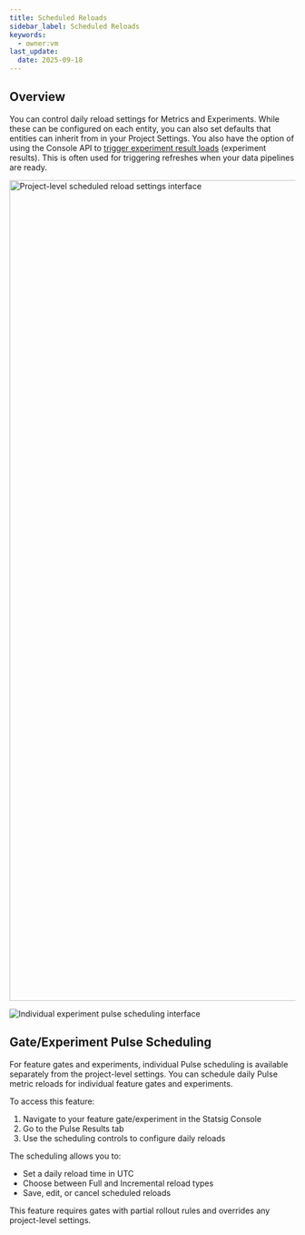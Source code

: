 ```yaml
---
title: Scheduled Reloads
sidebar_label: Scheduled Reloads
keywords:
  - owner:vm
last_update:
  date: 2025-09-18
---
```


## Overview
You can control daily reload settings for Metrics and Experiments. While these can be configured on each entity, you can also set defaults that entities can inherit from in your Project Settings. You also have the option of using the Console API to [trigger experiment result loads](/console-api/experiments#post-/experiments/-experiment_id-/load_pulse) (experiment results). This is often used for triggering refreshes when your data pipelines are ready.

<img width="1443" alt="Project-level scheduled reload settings interface" src="https://github.com/user-attachments/assets/d056be8d-19a0-43ae-91e1-cf5e16d23b53" />

![Individual experiment pulse scheduling interface](https://github.com/user-attachments/assets/efc232e7-4189-4ee7-b35a-5b1530041c70)

## Gate/Experiment Pulse Scheduling

For feature gates and experiments, individual Pulse scheduling is available separately from the project-level settings. You can schedule daily Pulse metric reloads for individual feature gates and experiments.

To access this feature:
1. Navigate to your feature gate/experiment in the Statsig Console
2. Go to the Pulse Results tab
3. Use the scheduling controls to configure daily reloads

The scheduling allows you to:
- Set a daily reload time in UTC
- Choose between Full and Incremental reload types
- Save, edit, or cancel scheduled reloads

This feature requires gates with partial rollout rules and overrides any project-level settings.
